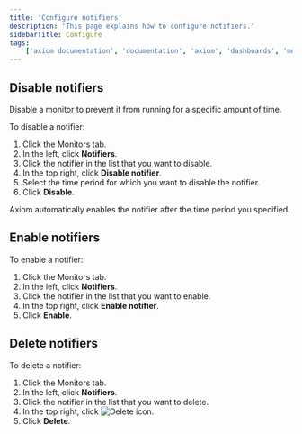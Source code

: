 ```yaml
---
title: 'Configure notifiers'
description: 'This page explains how to configure notifiers.'
sidebarTitle: Configure
tags:
    ['axiom documentation', 'documentation', 'axiom', 'dashboards', 'monitors', 'notifiers', 'slack', 'email', 'pagerduty', 'webhook', 'opsgenie', 'discord', 'discord webhook']
---
```


## Disable notifiers

Disable a monitor to prevent it from running for a specific amount of time.

To disable a notifier:
1. Click the Monitors tab.
1. In the left, click **Notifiers**.
1. Click the notifier in the list that you want to disable.
1. In the top right, click **Disable notifier**.
1. Select the time period for which you want to disable the notifier.
1. Click **Disable**.

Axiom automatically enables the notifier after the time period you specified.

## Enable notifiers

To enable a notifier:
1. Click the Monitors tab.
1. In the left, click **Notifiers**.
1. Click the notifier in the list that you want to enable.
1. In the top right, click **Enable notifier**.
1. Click **Enable**.

## Delete notifiers

To delete a notifier:
1. Click the Monitors tab.
1. In the left, click **Notifiers**.
1. Click the notifier in the list that you want to delete.
1. In the top right, click <img src="/doc-assets/icons/delete.svg" className="inline-icon" alt="Delete icon" />.
1. Click **Delete**.